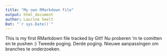 ```yaml
---
title: "My own RMarkdown file"
output: html_document
author: Laurine Seelt
Dat: "`r sys.Date()`"
---
```


This is my first RMarkdown file tracked by Git!!
Nu proberen 'm te comitten en te pushen :)
Tweede poging.
Derde poging.
Nieuwe aanpassingen om branches te onderzoeken.